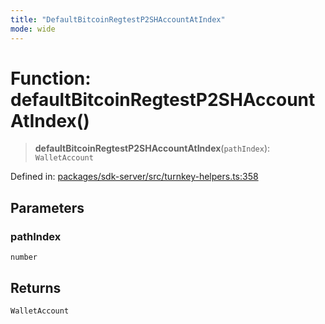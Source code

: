 ```yaml
---
title: "DefaultBitcoinRegtestP2SHAccountAtIndex"
mode: wide
---
```

  
# Function: defaultBitcoinRegtestP2SHAccountAtIndex()

> **defaultBitcoinRegtestP2SHAccountAtIndex**(`pathIndex`): `WalletAccount`

Defined in: [packages/sdk-server/src/turnkey-helpers.ts:358](https://github.com/tkhq/sdk/blob/94193410cf3571aa019a0b9408107eeb43e39e16/packages/sdk-server/src/turnkey-helpers.ts#L358)

## Parameters

### pathIndex

`number`

## Returns

`WalletAccount`
